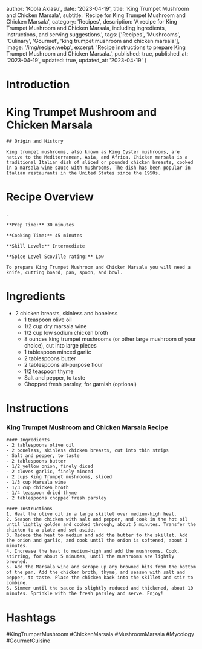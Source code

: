 
  author: 'Kobla Aklasu',
  date: '2023-04-19',
  title: 'King Trumpet Mushroom and Chicken Marsala',
  subtitle: 'Recipe for King Trumpet Mushroom and Chicken Marsala',
  category: 'Recipes',
  description: 'A recipe for King Trumpet Mushroom and Chicken Marsala, including ingredients, instructions, and serving suggestions.',
  tags: ['Recipes', 'Mushrooms', 'Culinary', 'Gourmet', 'king trumpet mushroom and chicken marsala'],
  image: '/img/recipe.webp',
  excerpt: 'Recipe instructions to prepare King Trumpet Mushroom and Chicken Marsala.',
  published: true,
  published_at: '2023-04-19',
  updated: true,
  updated_at: '2023-04-19'
}


  # Introduction

# King Trumpet Mushroom and Chicken Marsala
    
    ## Origin and History
    
    King trumpet mushrooms, also known as King Oyster mushrooms, are native to the Mediterranean, Asia, and Africa. Chicken marsala is a traditional Italian dish of sliced or pounded chicken breasts, cooked in a marsala wine sauce with mushrooms. The dish has been popular in Italian restaurants in the United States since the 1950s.

# Recipe Overview

. 
    
    **Prep Time:** 30 minutes
    
    **Cooking Time:** 45 minutes
    
    **Skill Level:** Intermediate
    
    **Spice Level Scoville rating:** Low
    
    To prepare King Trumpet Mushroom and Chicken Marsala you will need a knife, cutting board, pan, spoon, and bowl.

# Ingredients

- 2 chicken breasts, skinless and boneless
    - 1 teaspoon olive oil
    - 1/2 cup dry marsala wine
    - 1/2 cup low sodium chicken broth
    - 8 ounces king trumpet mushrooms (or other large mushroom of your choice), cut into large pieces
    - 1 tablespoon minced garlic
    - 2 tablespoons butter
    - 2 tablespoons all-purpose flour
    - 1/2 teaspoon thyme
    - Salt and pepper, to taste
    - Chopped fresh parsley, for garnish (optional)

# Instructions

### King Trumpet Mushroom and Chicken Marsala Recipe
    
    #### Ingredients
    - 2 tablespoons olive oil
    - 2 boneless, skinless chicken breasts, cut into thin strips
    - Salt and pepper, to taste
    - 2 tablespoons butter
    - 1/2 yellow onion, finely diced
    - 2 cloves garlic, finely minced
    - 2 cups King Trumpet mushrooms, sliced
    - 1/3 cup Marsala wine
    - 1/3 cup chicken broth
    - 1/4 teaspoon dried thyme
    - 2 tablespoons chopped fresh parsley
    
    #### Instructions
    1. Heat the olive oil in a large skillet over medium-high heat.
    2. Season the chicken with salt and pepper, and cook in the hot oil until lightly golden and cooked through, about 5 minutes. Transfer the chicken to a plate and set aside.
    3. Reduce the heat to medium and add the butter to the skillet. Add the onion and garlic, and cook until the onion is softened, about 3 minutes.
    4. Increase the heat to medium-high and add the mushrooms. Cook, stirring, for about 5 minutes, until the mushrooms are lightly browned.
    5. Add the Marsala wine and scrape up any browned bits from the bottom of the pan. Add the chicken broth, thyme, and season with salt and pepper, to taste. Place the chicken back into the skillet and stir to combine.
    6. Simmer until the sauce is slightly reduced and thickened, about 10 minutes. Sprinkle with the fresh parsley and serve. Enjoy!

# Hashtags

#KingTrumpetMushroom #ChickenMarsala #MushroomMarsala #Mycology #GourmetCuisine



